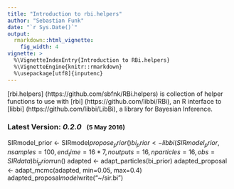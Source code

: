 ```yaml
---
title: "Introduction to rbi.helpers"
author: "Sebastian Funk"
date: "`r Sys.Date()`"
output:
  rmarkdown::html_vignette:
    fig_width: 4
vignette: >
  %\VignetteIndexEntry{Introduction to RBi.helpers}
  %\VignetteEngine{knitr::rmarkdown}
  %\usepackage[utf8]{inputenc}
---
```


<style>
pre {
  overflow-x: auto;
}
pre code {
  word-wrap: normal;
  white-space: pre;
}
</style>

[rbi.helpers] (https://github.com/sbfnk/RBi.helpers) is collection of helper functions to use with [rbi] (https://github.com/libbi/RBi), an R interface to [libbi] (https://github.com/libbi/LibBi), a library for Bayesian Inference.

### Latest Version: _0.2.0_  &nbsp; <small>(5 May 2016)</small>

SIRmodel_prior <- SIRmodel$propose_prior()
bi_prior <- libbi(SIRmodel_prior, nsamples=100, end_time=16*7, noutputs=16, nparticles=16, obs=SIRdata)
bi_prior$run()
adapted <- adapt_particles(bi_prior)
adapted_proposal <- adapt_mcmc(adapted, min=0.05, max=0.4)
adapted_proposal$model$write("~/sir.bi")
